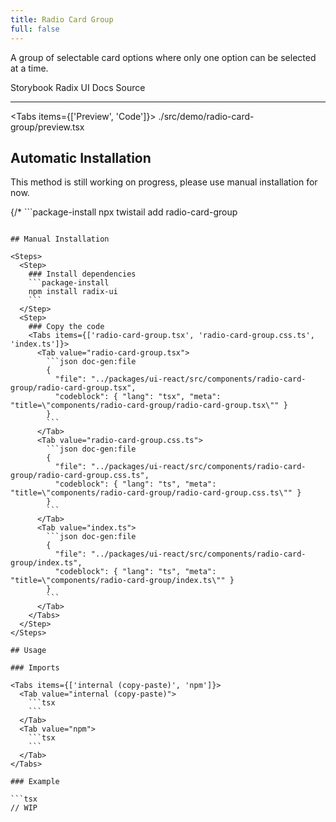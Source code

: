 ```yaml
---
title: Radio Card Group
full: false
---
```


A group of selectable card options where only one option can be selected at a time.

<Badges>
  <BadgeLink href="https://storybook.twistail.com/?path=/docs/base-components-radiocardgroup--default" external>
    Storybook
  </BadgeLink>
  <BadgeLink href="https://www.radix-ui.com/primitives/docs/components/radio-group#api-reference" external>
    Radix UI Docs
  </BadgeLink>
  <BadgeLink href="https://github.com/riipandi/twistail/tree/main/packages/ui-react/src/components/radio-card-group" external>
    Source
  </BadgeLink>
</Badges>

---


<Tabs items={['Preview', 'Code']}>
  <Tab value="Preview" className="rounded-b-xl flex min-h-44 flex-wrap items-center justify-center gap-4 py-20 not-prose">
    <Demo />
  </Tab>
  <Tab value="Code">
    <include cwd lang="tsx">./src/demo/radio-card-group/preview.tsx</include>
  </Tab>
</Tabs>

## Automatic Installation

<Callout type='warn'>
  This method is still working on progress, please use manual installation for now.
</Callout>

{/* ```package-install
npx twistail add radio-card-group
``` */}

## Manual Installation

<Steps>
  <Step>
    ### Install dependencies
    ```package-install
    npm install radix-ui
    ```
  </Step>
  <Step>
    ### Copy the code
    <Tabs items={['radio-card-group.tsx', 'radio-card-group.css.ts', 'index.ts']}>
      <Tab value="radio-card-group.tsx">
        ```json doc-gen:file
        {
          "file": "../packages/ui-react/src/components/radio-card-group/radio-card-group.tsx",
          "codeblock": { "lang": "tsx", "meta": "title=\"components/radio-card-group/radio-card-group.tsx\"" }
        }
        ```
      </Tab>
      <Tab value="radio-card-group.css.ts">
        ```json doc-gen:file
        {
          "file": "../packages/ui-react/src/components/radio-card-group/radio-card-group.css.ts",
          "codeblock": { "lang": "ts", "meta": "title=\"components/radio-card-group/radio-card-group.css.ts\"" }
        }
        ```
      </Tab>
      <Tab value="index.ts">
        ```json doc-gen:file
        {
          "file": "../packages/ui-react/src/components/radio-card-group/index.ts",
          "codeblock": { "lang": "ts", "meta": "title=\"components/radio-card-group/index.ts\"" }
        }
        ```
      </Tab>
    </Tabs>
  </Step>
</Steps>

## Usage

### Imports

<Tabs items={['internal (copy-paste)', 'npm']}>
  <Tab value="internal (copy-paste)">
    ```tsx
    ```
  </Tab>
  <Tab value="npm">
    ```tsx
    ```
  </Tab>
</Tabs>

### Example

```tsx
// WIP
```
